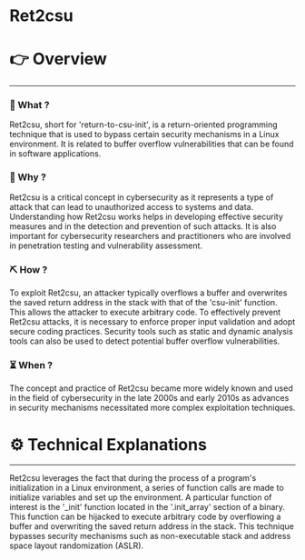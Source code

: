 # Ret2csu


# 👉 Overview

---

### 👀 What ?

Ret2csu, short for 'return-to-csu-init', is a return-oriented programming technique that is used to bypass certain security mechanisms in a Linux environment. It is related to buffer overflow vulnerabilities that can be found in software applications.


### 🧐 Why ?

Ret2csu is a critical concept in cybersecurity as it represents a type of attack that can lead to unauthorized access to systems and data. Understanding how Ret2csu works helps in developing effective security measures and in the detection and prevention of such attacks. It is also important for cybersecurity researchers and practitioners who are involved in penetration testing and vulnerability assessment.


### ⛏️ How ?

To exploit Ret2csu, an attacker typically overflows a buffer and overwrites the saved return address in the stack with that of the 'csu-init' function. This allows the attacker to execute arbitrary code. To effectively prevent Ret2csu attacks, it is necessary to enforce proper input validation and adopt secure coding practices. Security tools such as static and dynamic analysis tools can also be used to detect potential buffer overflow vulnerabilities.


### ⏳ When ?

The concept and practice of Ret2csu became more widely known and used in the field of cybersecurity in the late 2000s and early 2010s as advances in security mechanisms necessitated more complex exploitation techniques.


# ⚙️ Technical Explanations

---

Ret2csu leverages the fact that during the process of a program's initialization in a Linux environment, a series of function calls are made to initialize variables and set up the environment. A particular function of interest is the '_init' function located in the '.init_array' section of a binary. This function can be hijacked to execute arbitrary code by overflowing a buffer and overwriting the saved return address in the stack. This technique bypasses security mechanisms such as non-executable stack and address space layout randomization (ASLR).
